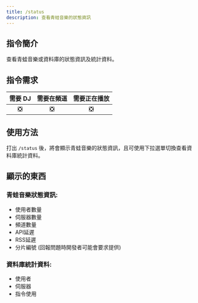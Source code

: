 ```yaml
---
title: /status
description: 查看青蛙音樂的狀態資訊
---
```


## 指令簡介
<Info>
查看青蛙音樂或資料庫的狀態資訊及統計資料。
</Info>

## 指令需求
| 需要 DJ |	需要在頻道 | 需要正在播放 |
| :-----: | :-------: | :---------: |
|   ❎   |    ❎     |     ❎      |

## 使用方法
打出 `/status` 後，將會顯示青蛙音樂的狀態資訊，且可使用下拉選單切換查看資料庫統計資料。

## 顯示的東西
### 青蛙音樂狀態資訊:
- 使用者數量
- 伺服器數量
- 頻道數量
- API延遲
- RSS延遲
- 分片編號 (回報問題時開發者可能會要求提供)
### 資料庫統計資料:
- 使用者
- 伺服器
- 指令使用